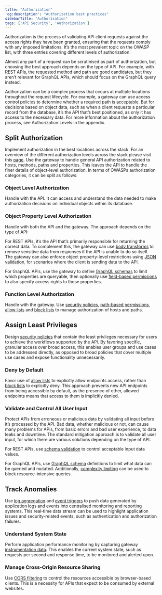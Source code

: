 ```yaml
---
title: "Authorization"
'og:description': "Authorization best practices"
sidebarTitle: "Authorisation"
tags: ['API Security', 'Authorization']
---
```


Authorization is the process of validating API client requests against the access rights they have been granted, ensuring that the requests comply with any imposed limitations. It’s the most prevalent topic on the OWASP list, with three entries covering different levels of authorization.

Almost any part of a request can be scrutinised as part of authorization, but choosing the best approach depends on the type of API. For example, with REST APIs, the requested method and path are good candidates, but they aren’t relevant for GraphQL APIs, which should focus on the GraphQL query instead.

Authorization can be a complex process that occurs at multiple locations throughout the request lifecycle. For example, a gateway can use access control policies to determine whether a required path is acceptable. But for decisions based on object data, such as when a client requests a particular record from the database, it’s the API that’s best positioned, as only it has access to the necessary data. For more information about the authorization process, see Authorization Levels in the appendix.

## Split Authorization

Implement authorization in the best locations across the stack. For an overview of the different authorization levels across the stack please visit this [page](/apim-best-practice/api-security-best-practice/authorisation-levels). Use the gateway to handle general API authorization related to hosts, methods, paths and properties. This leaves the API to handle the finer details of object-level authorization. In terms of OWASPs authorization categories, it can be split as follows:

### Object Level Authorization

Handle with the API. It can access and understand the data needed to make authorization decisions on individual objects within its database.

### Object Property Level Authorization

Handle with both the API and the gateway. The approach depends on the type of API:

For REST APIs, it’s the API that’s primarily responsible for returning the correct data. To complement this, the gateway can use [body transforms](/advanced-configuration/transform-traffic/response-body) to remove sensitive data from responses if the API is unable to do so itself. The gateway can also enforce object property-level restrictions using [JSON validation](/product-stack/tyk-gateway/middleware/validate-request-tyk-classic), for scenarios where the client is sending data to the API.

For GraphQL APIs, use the gateway to define [GraphQL schemas](/graphql-proxy-only#managing-gql-schema) to limit which properties are queryable, then optionally use [field-based permissions](/graphql-proxy-only#field-based-permission) to also specify access rights to those properties. 

### Function Level Authorization

Handle with the gateway. Use [security policies](/basic-config-and-security/security/security-policies), [path-based permissions](/security/security-policies/secure-apis-method-path), [allow lists](/advanced-configuration/transform-traffic/endpoint-designer#allowlist) and [block lists](/advanced-configuration/transform-traffic/endpoint-designer#blocklist) to manage authorization of hosts and paths.

## Assign Least Privileges

Design [security policies](/getting-started/key-concepts/what-is-a-security-policy) that contain the least privileges necessary for users to achieve the workflows supported by the API. By favoring specific, granular access over broad access, this enables user groups and use cases to be addressed directly, as opposed to broad policies that cover multiple use cases and expose functionality unnecessarily.

### Deny by Default

Favor use of [allow lists](/advanced-configuration/transform-traffic/endpoint-designer#allowlist) to explicitly allow endpoints access, rather than [block lists](/advanced-configuration/transform-traffic/endpoint-designer#blocklist) to explicitly deny. This approach prevents new API endpoints from being accessible by default, as the presence of other, allowed endpoints means that access to them is implicitly denied.

### Validate and Control All User Input

Protect APIs from erroneous or malicious data by validating all input before it’s processed by the API. Bad data, whether malicious or not, can cause many problems for APIs, from basic errors and bad user experience, to data leaks and downtime. The standard mitigation approach is to validate all user input, for which there are various solutions depending on the type of API:

For REST APIs, use [schema validation](/graphql/validation#schema-validation) to control acceptable input data values.

For GraphQL APIs, use [GraphQL schema](/graphql-proxy-only#managing-gql-schema) definitions to limit what data can be queried and mutated. Additionally, [complexity limiting](/graphql/complexity-limiting) can be used to block resource-intensive queries.

## Track Anomalies

Use [log aggregation](/log-data#integration-with-3rd-party-aggregated-log-and-error-tools) and [event triggers](/basic-config-and-security/report-monitor-trigger-events) to push data generated by application logs and events into centralised monitoring and reporting systems. This real-time data stream can be used to highlight application issues and security-related events, such as authentication and authorization failures.

### Understand System State

Perform application performance monitoring by capturing gateway [instrumentation data](/basic-config-and-security/report-monitor-trigger-events/instrumentation). This enables the current system state, such as requests per second and response time, to be monitored and alerted upon.

### Manage Cross-Origin Resource Sharing

Use [CORS filtering](/tyk-apis/tyk-gateway-api/api-definition-objects/cors) to control the resources accessible by browser-based clients. This is a necessity for APIs that expect to be consumed by external websites.
